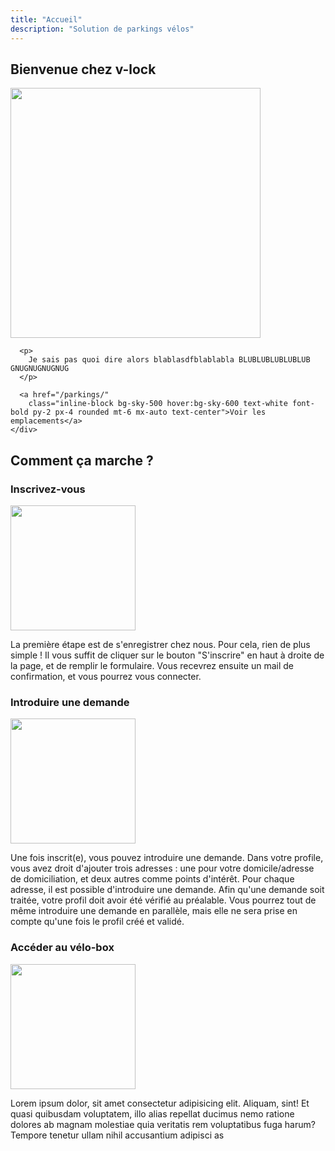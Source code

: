 ```yaml
---
title: "Accueil"
description: "Solution de parkings vélos"
---
```



<Section
    styles="bg-sky-200 dark:bg-sky-900 py-7 min-h-[70vh] flex justify-center overflow-hidden"
  >
    <div class="container flex flex-col my-auto justify-between items-center gap-7">
      <h1 class="text-center mb-6">Bienvenue chez <span class="hidden">v-lock</span></h1>
      <img src={Logo.src} width={Logo.width} height={Logo.height} class="mx-auto" style="width:400px;" />
      
      <p>
        Je sais pas quoi dire alors blablasdfblablabla BLUBLUBLUBLUBLUB GNUGNUGNUGNUG
      </p>

      <a href="/parkings/"
        class="inline-block bg-sky-500 hover:bg-sky-600 text-white font-bold py-2 px-4 rounded mt-6 mx-auto text-center">Voir les emplacements</a>
    </div>
  </Section>
  <Section styles="bg-secondary py-12" container>
    <h2>Comment ça marche ?</h2>
    <div class="flex gap-7 flex-wrap">
      <article class="flex flex-col basis-1/4 flex-auto min-w-[240px]">
        <h3>Inscrivez-vous</h3>
        <img src={SignUpLogo.src} width={SignUpLogo.width} height={SignUpLogo.height} class="mx-auto" style="width:200px;" />
        <p>
          La première étape est de s'enregistrer chez nous. Pour cela, rien de
          plus simple ! Il vous suffit de cliquer sur le bouton "S'inscrire" en
          haut à droite de la page, et de remplir le formulaire. Vous recevrez
          ensuite un mail de confirmation, et vous pourrez vous connecter.
        </p>
      </article>
      <article class="flex flex-col basis-1/4 flex-auto min-w-[240px]">
        <h3>Introduire une demande</h3>
        <img src={MapLogo.src} width={MapLogo.width} height={MapLogo.height} class="mx-auto" style="width:200px;" />
        <p>
          Une fois inscrit(e), vous pouvez introduire une demande. Dans votre
          profile, vous avez droit d'ajouter trois adresses : une pour votre
          domicile/adresse de domiciliation, et deux autres comme points
          d'intérêt. Pour chaque adresse, il est possible d'introduire une
          demande. Afin qu'une demande soit traitée, votre profil doit avoir été
          vérifié au préalable. Vous pourrez tout de même introduire une demande
          en parallèle, mais elle ne sera prise en compte qu'une fois le profil
          créé et validé.
        </p>
      </article>
      <article class="flex flex-col basis-1/4 flex-auto min-w-[240px]">
        <h3>Accéder au vélo-box</h3>
        <img src={BikeLogo.src} width={BikeLogo.width} height={BikeLogo.height} class="mx-auto" style="width:200px;" />
        <p>
          Lorem ipsum dolor, sit amet consectetur adipisicing elit. Aliquam,
          sint! Et quasi quibusdam voluptatem, illo alias repellat ducimus nemo
          ratione dolores ab magnam molestiae quia veritatis rem voluptatibus
          fuga harum? Tempore tenetur ullam nihil accusantium adipisci as
        </p>
      </article>
    </div>
  </Section>
